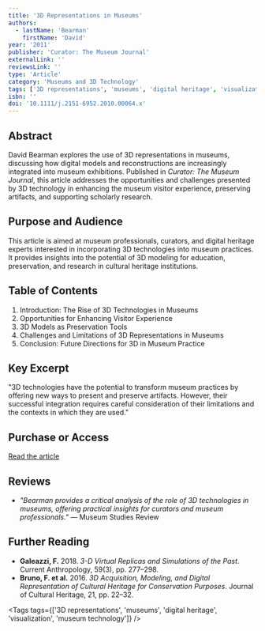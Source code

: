 ```yaml
---
title: '3D Representations in Museums'
authors:
  - lastName: 'Bearman'
    firstName: 'David'
year: '2011'
publisher: 'Curator: The Museum Journal'
externalLink: ''
reviewsLink: ''
type: 'Article'
category: 'Museums and 3D Technology'
tags: ['3D representations', 'museums', 'digital heritage', 'visualization', 'museum technology']
isbn: ''
doi: '10.1111/j.2151-6952.2010.00064.x'
---
```


## Abstract

David Bearman explores the use of 3D representations in museums, discussing how digital models and reconstructions are increasingly integrated into museum exhibitions. Published in _Curator: The Museum Journal_, this article addresses the opportunities and challenges presented by 3D technology in enhancing the museum visitor experience, preserving artifacts, and supporting scholarly research.

## Purpose and Audience

This article is aimed at museum professionals, curators, and digital heritage experts interested in incorporating 3D technologies into museum practices. It provides insights into the potential of 3D modeling for education, preservation, and research in cultural heritage institutions.

## Table of Contents

1. Introduction: The Rise of 3D Technologies in Museums
2. Opportunities for Enhancing Visitor Experience
3. 3D Models as Preservation Tools
4. Challenges and Limitations of 3D Representations in Museums
5. Conclusion: Future Directions for 3D in Museum Practice

## Key Excerpt

"3D technologies have the potential to transform museum practices by offering new ways to present and preserve artifacts. However, their successful integration requires careful consideration of their limitations and the contexts in which they are used."

## Purchase or Access

[Read the article](https://onlinelibrary.wiley.com/doi/full/10.1111/j.2151-6952.2010.00064.x)

## Reviews

- _"Bearman provides a critical analysis of the role of 3D technologies in museums, offering practical insights for curators and museum professionals."_ — Museum Studies Review

## Further Reading

- **Galeazzi, F.** 2018. _3-D Virtual Replicas and Simulations of the Past_. Current Anthropology, 59(3), pp. 277–298.
- **Bruno, F. et al.** 2016. _3D Acquisition, Modeling, and Digital Representation of Cultural Heritage for Conservation Purposes_. Journal of Cultural Heritage, 21, pp. 22–32.

<Tags
  tags={['3D representations', 'museums', 'digital heritage', 'visualization', 'museum technology']}
/>
